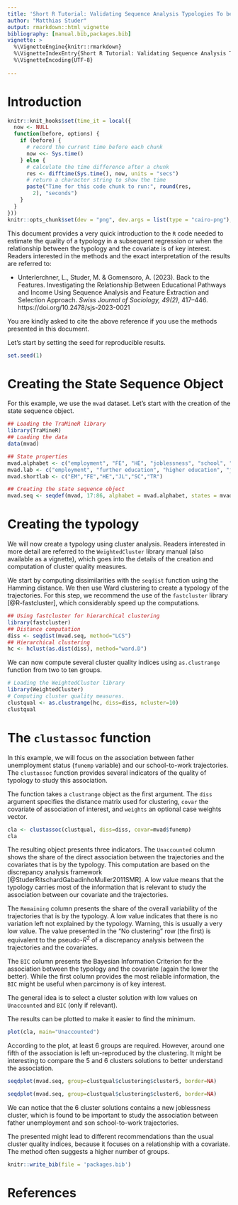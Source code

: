 ```yaml
---
title: 'Short R Tutorial: Validating Sequence Analysis Typologies To be Used in Subsequent Regression'
author: "Matthias Studer"
output: rmarkdown::html_vignette
bibliography: [manual.bib,packages.bib]
vignette: >
  %\VignetteEngine{knitr::rmarkdown}
  %\VignetteIndexEntry{Short R Tutorial: Validating Sequence Analysis Typologies To be Used in Subsequent Regression}
  %\VignetteEncoding{UTF-8}
    
---
```



# Introduction 

```r
knitr::knit_hooks$set(time_it = local({
  now <- NULL
  function(before, options) {
    if (before) {
      # record the current time before each chunk
      now <<- Sys.time()
    } else {
      # calculate the time difference after a chunk
      res <- difftime(Sys.time(), now, units = "secs")
      # return a character string to show the time
      paste("Time for this code chunk to run:", round(res,
        2), "seconds")
    }
  }
}))
knitr::opts_chunk$set(dev = "png", dev.args = list(type = "cairo-png"), time_it=TRUE)
```

This document provides a very quick introduction to the `R` code needed to estimate the quality of a typology in a subsequent regression or when the relationship between the typology and the covariate is of key interest. Readers interested in the methods and the exact interpretation of the results are referred to:

- Unterlerchner, L., Studer, M. & Gomensoro, A. (2023). Back to the Features. Investigating the Relationship Between Educational Pathways and Income Using Sequence Analysis and Feature Extraction and Selection Approach. *Swiss Journal of Sociology, 49(2)*, 417–446. https://doi.org/10.2478/sjs-2023-0021

You are kindly asked to cite the above reference if you use the methods presented in this document. 

Let's start by setting the seed for reproducible results.


```r
set.seed(1)
```

# Creating the State Sequence Object
For this example, we use the `mvad` dataset. Let's start with the creation of the state sequence object.

```r
## Loading the TraMineR library
library(TraMineR)
## Loading the data
data(mvad)

## State properties
mvad.alphabet <- c("employment", "FE", "HE", "joblessness", "school", "training")
mvad.lab <- c("employment", "further education", "higher education", "joblessness", "school", "training")
mvad.shortlab <- c("EM","FE","HE","JL","SC","TR")

## Creating the state sequence object
mvad.seq <- seqdef(mvad, 17:86, alphabet = mvad.alphabet, states = mvad.shortlab, labels = mvad.lab, xtstep = 6)

```


# Creating the typology

We will now create a typology using cluster analysis. Readers interested in more detail are referred to the `WeightedCluster` library manual (also available as a vignette), which goes into the details of the creation and computation of cluster quality measures. 

We start by computing dissimilarities with the `seqdist` function using the Hamming distance. We then use Ward clustering to create a typology of the trajectories. For this step, we recommend the use of the `fastcluster` library [@R-fastcluster], which considerably speed up the computations.


```r
## Using fastcluster for hierarchical clustering
library(fastcluster)
## Distance computation
diss <- seqdist(mvad.seq, method="LCS")
## Hierarchical clustering
hc <- hclust(as.dist(diss), method="ward.D")
```

We can now compute several cluster quality indices using `as.clustrange` function from two to ten groups.

```r
# Loading the WeightedCluster library
library(WeightedCluster)
# Computing cluster quality measures.
clustqual <- as.clustrange(hc, diss=diss, ncluster=10)
clustqual
```

# The `clustassoc` function

In this example, we will focus on the association between father unemployment status (`funemp` variable) and our school-to-work trajectories. The `clustassoc` function provides several indicators of the quality of typology to study this association. 
     
     
The function takes a `clustrange` object as the first argument. The `diss` argument specifies the distance matrix used for clustering, `covar` the covariate of association of interest, and `weights` an optional case weights vector.


```r
cla <- clustassoc(clustqual, diss=diss, covar=mvad$funemp)
cla
```
The resulting object presents three indicators. The `Unaccounted` column shows the share of the direct association between the trajectories and the covariates that is \alert{not accounted for} by the typology. This computation are based on the discrepancy analysis framework [@StuderRitschardGabadinhoMuller2011SMR]. A low value means that the typology carries most of the information that is relevant to study the association between our covariate and the trajectories.


The `Remaining` column presents the share of the overall variability of the trajectories that is \alert{not accounted for} by the typology. A low value indicates that there is no variation left not explained by the typology. Warning, this is usually a very low value. The value presented in the "No clustering" row (the first) is equivalent to the pseudo-$R^2$ of a discrepancy analysis between the trajectories and the covariates. 

The `BIC` column presents the Bayesian Information Criterion for the association between the typology and the covariate (again the lower the better). While the first column provides the most reliable information, the `BIC` might be useful when parcimony is of key interest. 

The general idea is to select a cluster solution with low values on `Unaccounted` and `BIC` (only if relevant).

The results can be plotted to make it easier to find the minimum. 

```r
plot(cla, main="Unaccounted")
```


According to the plot, at least 6 groups are required. However, around one fifth of the association is left un-reproduced by the clustering. It might be interesting to compare the 5 and 6 clusters solutions to better understand the association.

```r
seqdplot(mvad.seq, group=clustqual$clustering$cluster5, border=NA)
```


```r
seqdplot(mvad.seq, group=clustqual$clustering$cluster6, border=NA)
```

We can notice that the 6 cluster solutions contains a new joblessness cluster, which is found to be important to study the association between father unemployment and son school-to-work trajectories. 


The presented might lead to different recommendations than the usual cluster quality indices, because it focuses on a relationship with a covariate. The method often suggests a higher number of groups. 


```r
knitr::write_bib(file = 'packages.bib')
```


# References
